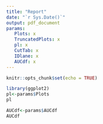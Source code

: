 ```yaml
---
title: "Report"
date: "`r Sys.Date()`"
output: pdf_document
params:
   Plots: x
   TruncatedPlots: x
   pl: x
   CutTab: x
   IDlane: x
   AUCdf: x
---
```


```r
knitr::opts_chunk$set(echo = TRUE)
```


```r
library(ggplot2)
pl<-params$Plots
pl
```

```r

AUCdf<-params$AUCdf
AUCdf
```

